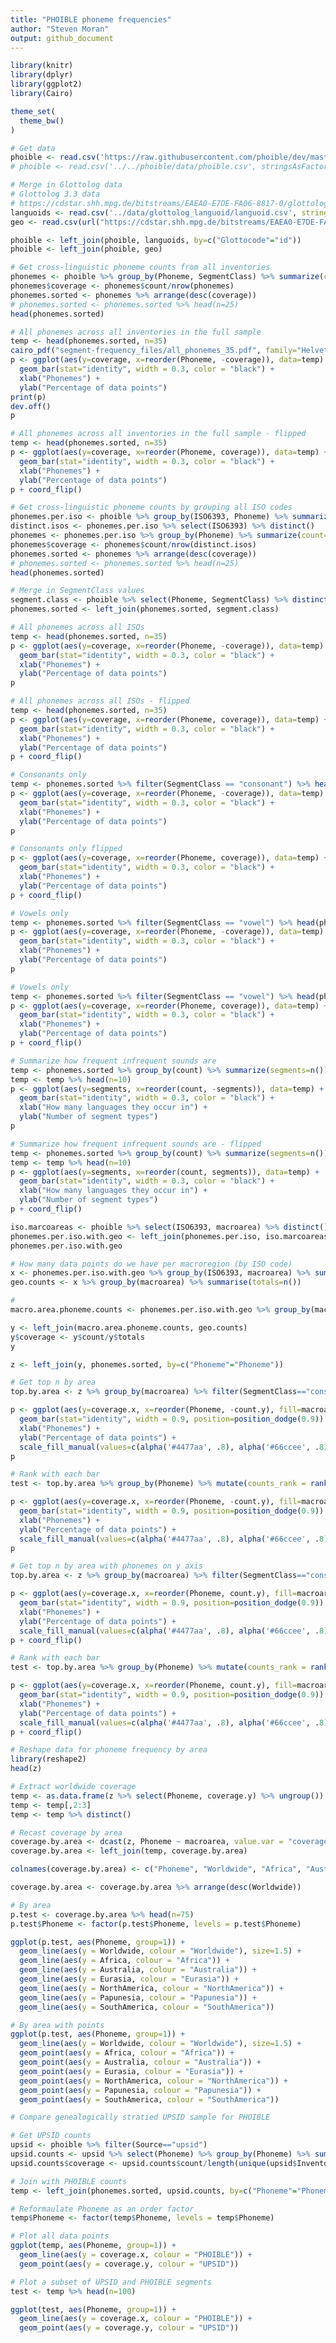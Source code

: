 ```yaml
---
title: "PHOIBLE phoneme frequencies"
author: "Steven Moran"
output: github_document
---
```

  
```r
library(knitr)
library(dplyr)
library(ggplot2)
library(Cairo)

theme_set(
  theme_bw()
)
```

```r
# Get data
phoible <- read.csv('https://raw.githubusercontent.com/phoible/dev/master/data/phoible.csv', stringsAsFactors = F)
# phoible <- read.csv('../../phoible/data/phoible.csv', stringsAsFactors = F)
```

```r
# Merge in Glottolog data
# Glottolog 3.3 data
# https://cdstar.shh.mpg.de/bitstreams/EAEA0-E7DE-FA06-8817-0/glottolog_languoid.csv.zip
languoids <- read.csv('../data/glottolog_languoid/languoid.csv', stringsAsFactors = FALSE) 
geo <- read.csv(url("https://cdstar.shh.mpg.de/bitstreams/EAEA0-E7DE-FA06-8817-0/languages_and_dialects_geo.csv"), stringsAsFactors = FALSE)

phoible <- left_join(phoible, languoids, by=c("Glottocode"="id"))
phoible <- left_join(phoible, geo)
```

```r
# Get cross-linguistic phoneme counts from all inventories
phonemes <- phoible %>% group_by(Phoneme, SegmentClass) %>% summarize(count=n())
phonemes$coverage <- phonemes$count/nrow(phonemes)
phonemes.sorted <- phonemes %>% arrange(desc(coverage))
# phonemes.sorted <- phonemes.sorted %>% head(n=25)
head(phonemes.sorted)
```

```r
# All phonemes across all inventories in the full sample
temp <- head(phonemes.sorted, n=35)
cairo_pdf("segment-frequency_files/all_phonemes_35.pdf", family="Helvetica")
p <- ggplot(aes(y=coverage, x=reorder(Phoneme, -coverage)), data=temp) +
  geom_bar(stat="identity", width = 0.3, color = "black") +
  xlab("Phonemes") +
  ylab("Percentage of data points")
print(p)
dev.off()
p
```

```r
# All phonemes across all inventories in the full sample - flipped
temp <- head(phonemes.sorted, n=35)
p <- ggplot(aes(y=coverage, x=reorder(Phoneme, coverage)), data=temp) +
  geom_bar(stat="identity", width = 0.3, color = "black") +
  xlab("Phonemes") +
  ylab("Percentage of data points")
p + coord_flip()
```

```r
# Get cross-linguistic phoneme counts by grouping all ISO codes
phonemes.per.iso <- phoible %>% group_by(ISO6393, Phoneme) %>% summarize(count=n())
distinct.isos <- phonemes.per.iso %>% select(ISO6393) %>% distinct()
phonemes <- phonemes.per.iso %>% group_by(Phoneme) %>% summarize(count=n())
phonemes$coverage <- phonemes$count/nrow(distinct.isos)
phonemes.sorted <- phonemes %>% arrange(desc(coverage))
# phonemes.sorted <- phonemes.sorted %>% head(n=25)
head(phonemes.sorted)

# Merge in SegmentClass values
segment.class <- phoible %>% select(Phoneme, SegmentClass) %>% distinct()
phonemes.sorted <- left_join(phonemes.sorted, segment.class)
```

```r
# All phonemes across all ISOs
temp <- head(phonemes.sorted, n=35)
p <- ggplot(aes(y=coverage, x=reorder(Phoneme, -coverage)), data=temp) +
  geom_bar(stat="identity", width = 0.3, color = "black") +
  xlab("Phonemes") +
  ylab("Percentage of data points")
p
```

```r
# All phonemes across all ISOs - flipped
temp <- head(phonemes.sorted, n=35)
p <- ggplot(aes(y=coverage, x=reorder(Phoneme, coverage)), data=temp) +
  geom_bar(stat="identity", width = 0.3, color = "black") +
  xlab("Phonemes") +
  ylab("Percentage of data points")
p + coord_flip()
```


```r
# Consonants only
temp <- phonemes.sorted %>% filter(SegmentClass == "consonant") %>% head(phonemes.sorted, n=35)
p <- ggplot(aes(y=coverage, x=reorder(Phoneme, -coverage)), data=temp) +
  geom_bar(stat="identity", width = 0.3, color = "black") +
  xlab("Phonemes") +
  ylab("Percentage of data points")
p
```

```r
# Consonants only flipped
p <- ggplot(aes(y=coverage, x=reorder(Phoneme, coverage)), data=temp) +
  geom_bar(stat="identity", width = 0.3, color = "black") +
  xlab("Phonemes") +
  ylab("Percentage of data points")
p + coord_flip()
```

```r
# Vowels only
temp <- phonemes.sorted %>% filter(SegmentClass == "vowel") %>% head(phonemes.sorted, n=35)
p <- ggplot(aes(y=coverage, x=reorder(Phoneme, -coverage)), data=temp) +
  geom_bar(stat="identity", width = 0.3, color = "black") +
  xlab("Phonemes") +
  ylab("Percentage of data points")
p
```

```r
# Vowels only
temp <- phonemes.sorted %>% filter(SegmentClass == "vowel") %>% head(phonemes.sorted, n=35)
p <- ggplot(aes(y=coverage, x=reorder(Phoneme, coverage)), data=temp) +
  geom_bar(stat="identity", width = 0.3, color = "black") +
  xlab("Phonemes") +
  ylab("Percentage of data points")
p + coord_flip()
```

```r
# Summarize how frequent infrequent sounds are
temp <- phonemes.sorted %>% group_by(count) %>% summarize(segments=n())
temp <- temp %>% head(n=10)
p <- ggplot(aes(y=segments, x=reorder(count, -segments)), data=temp) +
  geom_bar(stat="identity", width = 0.3, color = "black") +
  xlab("How many languages they occur in") +
  ylab("Number of segment types")
p
```

```r
# Summarize how frequent infrequent sounds are - flipped
temp <- phonemes.sorted %>% group_by(count) %>% summarize(segments=n())
temp <- temp %>% head(n=10)
p <- ggplot(aes(y=segments, x=reorder(count, segments)), data=temp) +
  geom_bar(stat="identity", width = 0.3, color = "black") +
  xlab("How many languages they occur in") +
  ylab("Number of segment types")
p + coord_flip()
```

```r
iso.marcoareas <- phoible %>% select(ISO6393, macroarea) %>% distinct()
phonemes.per.iso.with.geo <- left_join(phonemes.per.iso, iso.marcoareas)
phonemes.per.iso.with.geo

# How many data points do we have per macroregion (by ISO code)
x <- phonemes.per.iso.with.geo %>% group_by(ISO6393, macroarea) %>% summarize(count=n())
geo.counts <- x %>% group_by(macroarea) %>% summarise(totals=n())

# 
macro.area.phoneme.counts <- phonemes.per.iso.with.geo %>% group_by(macroarea, Phoneme) %>% summarize(count = n()) %>% filter(macroarea!="")  %>% filter(!is.na(macroarea))

y <- left_join(macro.area.phoneme.counts, geo.counts)
y$coverage <- y$count/y$totals
y

z <- left_join(y, phonemes.sorted, by=c("Phoneme"="Phoneme"))
```

```r
# Get top n by area
top.by.area <- z %>% group_by(macroarea) %>% filter(SegmentClass=="consonant") %>% top_n(n = 10, wt = coverage.y)

p <- ggplot(aes(y=coverage.x, x=reorder(Phoneme, -count.y), fill=macroarea), data=top.by.area) +
  geom_bar(stat="identity", width = 0.9, position=position_dodge(0.9)) +
  xlab("Phonemes") +
  ylab("Percentage of data points") +
  scale_fill_manual(values=c(alpha('#4477aa', .8), alpha('#66ccee', .8), alpha('#228833', .8), alpha('#ccbb44', .8), alpha('#ee6677', .8), alpha('#aa3377', .8)))
p
```
```r
# Rank with each bar
test <- top.by.area %>% group_by(Phoneme) %>% mutate(counts_rank = rank(-coverage.x)) %>% ungroup()

p <- ggplot(aes(y=coverage.x, x=reorder(Phoneme, -count.y), fill=macroarea, group=counts_rank), data=test) +
  geom_bar(stat="identity", width = 0.9, position=position_dodge(0.9)) +
  xlab("Phonemes") +
  ylab("Percentage of data points") +
  scale_fill_manual(values=c(alpha('#4477aa', .8), alpha('#66ccee', .8), alpha('#228833', .8), alpha('#ccbb44', .8), alpha('#ee6677', .8), alpha('#aa3377', .8)))
p
```

```r
# Get top n by area with phonemes on y axis
top.by.area <- z %>% group_by(macroarea) %>% filter(SegmentClass=="consonant") %>% top_n(n = 20, wt = coverage.y)

p <- ggplot(aes(y=coverage.x, x=reorder(Phoneme, count.y), fill=macroarea), data=top.by.area) +
  geom_bar(stat="identity", width = 0.9, position=position_dodge(0.9)) +
  xlab("Phonemes") +
  ylab("Percentage of data points") +
  scale_fill_manual(values=c(alpha('#4477aa', .8), alpha('#66ccee', .8), alpha('#228833', .8), alpha('#ccbb44', .8), alpha('#ee6677', .8), alpha('#aa3377', .8)))
p + coord_flip()
```

```r
# Rank with each bar
test <- top.by.area %>% group_by(Phoneme) %>% mutate(counts_rank = rank(coverage.x)) %>% ungroup()

p <- ggplot(aes(y=coverage.x, x=reorder(Phoneme, count.y), fill=macroarea, group=counts_rank), data=test) +
  geom_bar(stat="identity", width = 0.9, position=position_dodge(0.9)) +
  xlab("Phonemes") +
  ylab("Percentage of data points") +
  scale_fill_manual(values=c(alpha('#4477aa', .8), alpha('#66ccee', .8), alpha('#228833', .8), alpha('#ccbb44', .8), alpha('#ee6677', .8), alpha('#aa3377', .8)))
p + coord_flip()
```

```r
# Reshape data for phoneme frequency by area
library(reshape2)
head(z)

# Extract worldwide coverage
temp <- as.data.frame(z %>% select(Phoneme, coverage.y) %>% ungroup())
temp <- temp[,2:3]
temp <- temp %>% distinct()

# Recast coverage by area
coverage.by.area <- dcast(z, Phoneme ~ macroarea, value.var = "coverage.x")
coverage.by.area <- left_join(temp, coverage.by.area)

colnames(coverage.by.area) <- c("Phoneme", "Worldwide", "Africa", "Australia", "Eurasia", "NorthAmerica", "Papunesia", "SouthAmerica")

coverage.by.area <- coverage.by.area %>% arrange(desc(Worldwide))
```

```r
# By area
p.test <- coverage.by.area %>% head(n=75)
p.test$Phoneme <- factor(p.test$Phoneme, levels = p.test$Phoneme)

ggplot(p.test, aes(Phoneme, group=1)) +
  geom_line(aes(y = Worldwide, colour = "Worldwide"), size=1.5) + 
  geom_line(aes(y = Africa, colour = "Africa")) + 
  geom_line(aes(y = Australia, colour = "Australia")) +
  geom_line(aes(y = Eurasia, colour = "Eurasia")) +
  geom_line(aes(y = NorthAmerica, colour = "NorthAmerica")) +
  geom_line(aes(y = Papunesia, colour = "Papunesia")) +
  geom_line(aes(y = SouthAmerica, colour = "SouthAmerica")) 
```

```r
# By area with points
ggplot(p.test, aes(Phoneme, group=1)) +
  geom_line(aes(y = Worldwide, colour = "Worldwide"), size=1.5) + 
  geom_point(aes(y = Africa, colour = "Africa")) + 
  geom_point(aes(y = Australia, colour = "Australia")) +
  geom_point(aes(y = Eurasia, colour = "Eurasia")) +
  geom_point(aes(y = NorthAmerica, colour = "NorthAmerica")) +
  geom_point(aes(y = Papunesia, colour = "Papunesia")) +
  geom_point(aes(y = SouthAmerica, colour = "SouthAmerica")) 
```

```r
# Compare genealogically stratied UPSID sample for PHOIBLE

# Get UPSID counts
upsid <- phoible %>% filter(Source=="upsid")
upsid.counts <- upsid %>% select(Phoneme) %>% group_by(Phoneme) %>% summarize(count=n()) %>% arrange(desc(count))
upsid.counts$coverage <- upsid.counts$count/length(unique(upsid$InventoryID))

# Join with PHOIBLE counts
temp <- left_join(phonemes.sorted, upsid.counts, by=c("Phoneme"="Phoneme"))

# Reformaulate Phoneme as an order factor
temp$Phoneme <- factor(temp$Phoneme, levels = temp$Phoneme)
```

```r
# Plot all data points
ggplot(temp, aes(Phoneme, group=1)) +
  geom_line(aes(y = coverage.x, colour = "PHOIBLE")) + 
  geom_point(aes(y = coverage.y, colour = "UPSID"))
```

```r
# Plot a subset of UPSID and PHOIBLE segments
test <- temp %>% head(n=100)

ggplot(test, aes(Phoneme, group=1)) +
  geom_line(aes(y = coverage.x, colour = "PHOIBLE")) + 
  geom_point(aes(y = coverage.y, colour = "UPSID"))
```